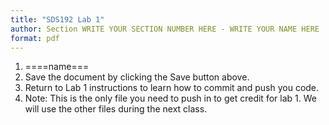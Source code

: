 ```yaml
---
title: "SDS192 Lab 1"
author: Section WRITE YOUR SECTION NUMBER HERE - WRITE YOUR NAME HERE
format: pdf 
---
```


1. ====name===
2. Save the document by clicking the Save button above. 
3. Return to Lab 1 instructions to learn how to commit and push you code.
4. Note: This is the only file you need to push in to get credit for lab 1. We will use the other files during the next class. 
